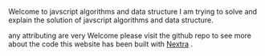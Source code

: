 
Welcome to javscript algorithms and data structure
I am trying to solve and explain the solution of javscript algorithms and data structure.

any attributing are very Welcome
please visit the github repo to see more about the code
this website has been built with <a href="https://nextra.site/" target="_blank" className={styles.links}>Nextra</a> .
